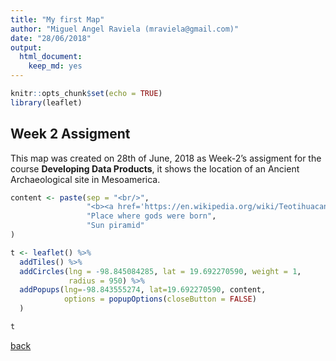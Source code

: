 ```yaml
---
title: "My first Map"
author: "Miguel Angel Raviela (mraviela@gmail.com)"
date: "28/06/2018"
output: 
  html_document: 
    keep_md: yes
---
```


```r
knitr::opts_chunk$set(echo = TRUE)
library(leaflet)
```

## Week 2 Assigment  


This map was created on 28th of June, 2018 as Week-2's assigment for the course **Developing Data Products**, it shows the location of an Ancient Archaeological site in Mesoamerica.   


```r

content <- paste(sep = "<br/>",
                 "<b><a href='https://en.wikipedia.org/wiki/Teotihuacan'>Teotihuacán</a></b>",
                 "Place where gods were born",
                 "Sun piramid"
)

t <- leaflet() %>% 
  addTiles() %>%
  addCircles(lng = -98.845084285, lat = 19.692270590, weight = 1,
             radius = 950) %>%
  addPopups(lng=-98.843555274, lat=19.692270590, content,
            options = popupOptions(closeButton = FALSE)
  )

t
```  

[back](./README.md)
